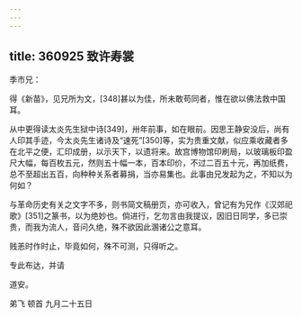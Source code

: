 ```yaml
---
---
---
```

title: 360925 致许寿裳
---




季巿兄：

得《新苗》，见兄所为文，[348]甚以为佳，所未敢苟同者，惟在欲以佛法救中国耳。

从中更得读太炎先生狱中诗[349]，卅年前事，如在眼前。因思王静安没后，尚有人印其手迹，今太炎先生诸诗及“速死”[350]等，实为贵重文献，似应乘收藏者多在北平之便，汇印成册，以示天下，以遗将来。故宫博物馆印刷局，以玻璃板印盈尺大幅，每百枚五元，然则五十幅一本，百本印价，不过二百五十元，再加纸费，总不至超出五百，向种种关系者募捐，当亦易集也。此事由兄发起为之，不知以为何如？

与革命历史有关之文字不多，则书简文稿册页，亦可收入，曾记有为兄作《汉郊祀歌》[351]之篆书，以为绝妙也。倘进行，乞勿言由我提议，因旧日同学，多已崇贵，而我为流人，音问久绝，殊不欲因此溷诸公之意耳。

贱恙时作时止，毕竟如何，殊不可测，只得听之。

专此布达，并请

道安。

弟飞 顿首 九月二十五日